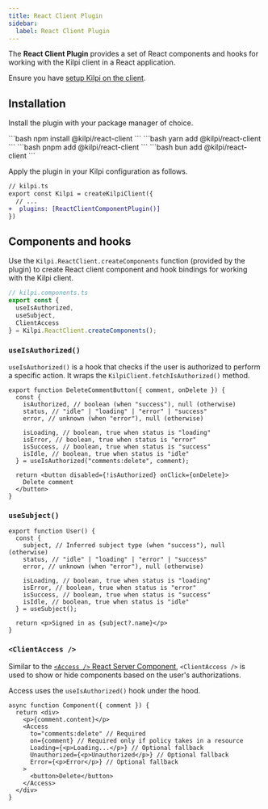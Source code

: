 ```yaml
---
title: React Client Plugin
sidebar:
  label: React Client Plugin 
---
```


The **React Client Plugin** provides a set of React components and hooks for working with the Kilpi client in a React application.

Ensure you have [setup Kilpi on the client](/docs/getting-started/usage-on-client).

## Installation

Install the plugin with your package manager of choice.

<Tabs syncKey="package-manager">
  <Tab label="npm">
    ```bash
    npm install @kilpi/react-client
    ```
  </Tab>

  <Tab label="yarn">
    ```bash
    yarn add @kilpi/react-client
    ```
  </Tab>

  <Tab label="pnpm">
    ```bash
    pnpm add @kilpi/react-client
    ```
  </Tab>

  
  <Tab label="bun">
    ```bash
    bun add @kilpi/react-client
    ```
  </Tab>
</Tabs>

Apply the plugin in your Kilpi configuration as follows.

```diff lang="ts"
// kilpi.ts
export const Kilpi = createKilpiClient({
  // ...
+  plugins: [ReactClientComponentPlugin()]
})
```

## Components and hooks

Use the `Kilpi.ReactClient.createComponents` function (provided by the plugin) to create React client component and hook bindings for working with the Kilpi client.

```ts
// kilpi.components.ts
export const { 
  useIsAuthorized,
  useSubject, 
  ClientAccess
} = Kilpi.ReactClient.createComponents();
```

### `useIsAuthorized()`

`useIsAuthorized()` is a hook that checks if the user is authorized to perform a specific action. It wraps the `KilpiClient.fetchIsAuthorized()` method.

```tsx
export function DeleteCommentButton({ comment, onDelete }) {
  const {
    isAuthorized, // boolean (when "success"), null (otherwise)
    status, // "idle" | "loading" | "error" | "success"
    error, // unknown (when "error"), null (otherwise)

    isLoading, // boolean, true when status is "loading"
    isError, // boolean, true when status is "error"
    isSuccess, // boolean, true when status is "success"
    isIdle, // boolean, true when status is "idle"
  } = useIsAuthorized("comments:delete", comment);

  return <button disabled={!isAuthorized} onClick={onDelete}>
    Delete comment
  </button>
}
```

### `useSubject()`

```tsx
export function User() {
  const {
    subject, // Inferred subject type (when "success"), null (otherwise)
    status, // "idle" | "loading" | "error" | "success"
    error, // unknown (when "error"), null (otherwise)
    
    isLoading, // boolean, true when status is "loading"
    isError, // boolean, true when status is "error"
    isSuccess, // boolean, true when status is "success"
    isIdle, // boolean, true when status is "idle"
  } = useSubject();

  return <p>Signed in as {subject?.name}</p>
}
```

### `<ClientAccess />`

Similar to the [`<Access />` React Server Component](/docs/plugins/react-server-components#access), `<ClientAccess />` is used to show or hide components based on the user's authorizations.

Access uses the `useIsAuthorized()` hook under the hood.

```tsx
async function Component({ comment }) {
  return <div>
    <p>{comment.content}</p>
    <Access
      to="comments:delete" // Required
      on={comment} // Required only if policy takes in a resource
      Loading={<p>Loading...</p>} // Optional fallback
      Unauthorized={<p>Unauthorized</p>} // Optional fallback
      Error={<p>Error</p>} // Optional fallback
    >
      <button>Delete</button>
    </Access>
  </div>
}
```